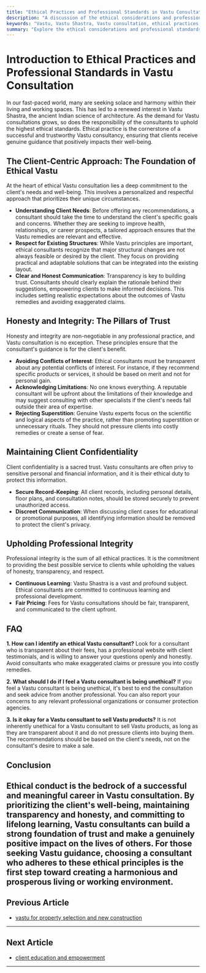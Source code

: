 ```yaml
---
title: "Ethical Practices and Professional Standards in Vastu Consultation"
description: "A discussion of the ethical considerations and professional standards that every Vastu consultant should uphold, from maintaining client confidentiality to providing evidence-based recommendations."
keywords: "Vastu, Vastu Shastra, Vastu consultation, ethical practices, professional standards, Vastu consultant, client confidentiality, professional integrity"
summary: "Explore the ethical considerations and professional standards that are essential for a successful and trustworthy Vastu consultation practice. This guide covers everything from maintaining client confidentiality to providing evidence-based recommendations and upholding professional integrity in all aspects of Vastu consultancy."
---
```


# Introduction to Ethical Practices and Professional Standards in Vastu Consultation

In our fast-paced world, many are seeking solace and harmony within their living and working spaces. This has led to a renewed interest in Vastu Shastra, the ancient Indian science of architecture. As the demand for Vastu consultations grows, so does the responsibility of the consultants to uphold the highest ethical standards. Ethical practice is the cornerstone of a successful and trustworthy Vastu consultancy, ensuring that clients receive genuine guidance that positively impacts their well-being.

## The Client-Centric Approach: The Foundation of Ethical Vastu

At the heart of ethical Vastu consultation lies a deep commitment to the client's needs and well-being. This involves a personalized and respectful approach that prioritizes their unique circumstances.

-   **Understanding Client Needs**: Before offering any recommendations, a consultant should take the time to understand the client's specific goals and concerns. Whether they are seeking to improve health, relationships, or career prospects, a tailored approach ensures that the Vastu remedies are relevant and effective.
-   **Respect for Existing Structures**: While Vastu principles are important, ethical consultants recognize that major structural changes are not always feasible or desired by the client. They focus on providing practical and adaptable solutions that can be integrated into the existing layout.
-   **Clear and Honest Communication**: Transparency is key to building trust. Consultants should clearly explain the rationale behind their suggestions, empowering clients to make informed decisions. This includes setting realistic expectations about the outcomes of Vastu remedies and avoiding exaggerated claims.

## Honesty and Integrity: The Pillars of Trust

Honesty and integrity are non-negotiable in any professional practice, and Vastu consultation is no exception. These principles ensure that the consultant's guidance is for the client's benefit.

-   **Avoiding Conflicts of Interest**: Ethical consultants must be transparent about any potential conflicts of interest. For instance, if they recommend specific products or services, it should be based on merit and not for personal gain.
-   **Acknowledging Limitations**: No one knows everything. A reputable consultant will be upfront about the limitations of their knowledge and may suggest consulting with other specialists if the client's needs fall outside their area of expertise.
-   **Rejecting Superstition**: Genuine Vastu experts focus on the scientific and logical aspects of the practice, rather than promoting superstition or unnecessary rituals. They should not pressure clients into costly remedies or create a sense of fear.

## Maintaining Client Confidentiality

Client confidentiality is a sacred trust. Vastu consultants are often privy to sensitive personal and financial information, and it is their ethical duty to protect this information.

-   **Secure Record-Keeping**: All client records, including personal details, floor plans, and consultation notes, should be stored securely to prevent unauthorized access.
-   **Discreet Communication**: When discussing client cases for educational or promotional purposes, all identifying information should be removed to protect the client's privacy.

## Upholding Professional Integrity

Professional integrity is the sum of all ethical practices. It is the commitment to providing the best possible service to clients while upholding the values of honesty, transparency, and respect.

-   **Continuous Learning**: Vastu Shastra is a vast and profound subject. Ethical consultants are committed to continuous learning and professional development.
-   **Fair Pricing**: Fees for Vastu consultations should be fair, transparent, and communicated to the client upfront.

## FAQ

**1. How can I identify an ethical Vastu consultant?**
Look for a consultant who is transparent about their fees, has a professional website with client testimonials, and is willing to answer your questions openly and honestly. Avoid consultants who make exaggerated claims or pressure you into costly remedies.

**2. What should I do if I feel a Vastu consultant is being unethical?**
If you feel a Vastu consultant is being unethical, it's best to end the consultation and seek advice from another professional. You can also report your concerns to any relevant professional organizations or consumer protection agencies.

**3. Is it okay for a Vastu consultant to sell Vastu products?**
It is not inherently unethical for a Vastu consultant to sell Vastu products, as long as they are transparent about it and do not pressure clients into buying them. The recommendations should be based on the client's needs, not on the consultant's desire to make a sale.

## Conclusion

Ethical conduct is the bedrock of a successful and meaningful career in Vastu consultation. By prioritizing the client's well-being, maintaining transparency and honesty, and committing to lifelong learning, Vastu consultants can build a strong foundation of trust and make a genuinely positive impact on the lives of others. For those seeking Vastu guidance, choosing a consultant who adheres to these ethical principles is the first step toward creating a harmonious and prosperous living or working environment.
---

## Previous Article
- [vastu for property selection and new construction](181012_vastu_for_property_selection_and_new_construction.mdx)

---

## Next Article
- [client education and empowerment](181014_client_education_and_empowerment.mdx)

---
